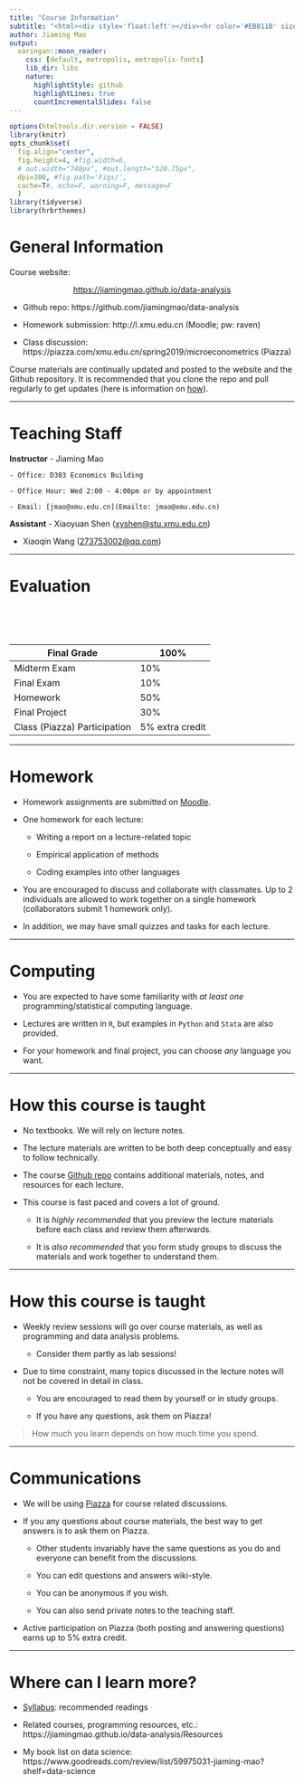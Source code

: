 ```yaml
---
title: "Course Information"
subtitle: "<html><div style='float:left'></div><hr color='#EB811B' size=1px width=796px></html>"
author: Jiaming Mao 
output:
  xaringan::moon_reader:
    css: [default, metropolis, metropolis-fonts] 
    lib_dir: libs
    nature:
      highlightStyle: github
      highlightLines: true
      countIncrementalSlides: false
---
```


```r
options(htmltools.dir.version = FALSE)
library(knitr)
opts_chunk$set(
  fig.align="center",  
  fig.height=4, #fig.width=6,
  # out.width="748px", #out.length="520.75px",
  dpi=300, #fig.path='Figs/',
  cache=T#, echo=F, warning=F, message=F
  )
library(tidyverse)
library(hrbrthemes)
```

# General Information

Course website: 

<div style="text-align:center"><a href="https://jiamingmao.github.io/data-analysis">https://jiamingmao.github.io/data-analysis</a></div>

- Github repo: https://github.com/jiamingmao/data-analysis

- Homework submission: http://l.xmu.edu.cn (Moodle; pw: raven)

- Class discussion: https://piazza.com/xmu.edu.cn/spring2019/microeconometrics (Piazza)

Course materials are continually updated and posted to the website and the Github repository. It is recommended that you clone the repo and pull regularly to get updates (here is information on  [how](https://jiamingmao.github.io/principles-of-economics/Software)).

---

# Teaching Staff

**Instructor**
- Jiaming Mao

    - Office: D303 Economics Building
    
    - Office Hour: Wed 2:00 - 4:00pm or by appointment
    
    - Email: [jmao@xmu.edu.cn](Emailto: jmao@xmu.edu.cn)
    
**Assistant**
- Xiaoyuan Shen ([xyshen@stu.xmu.edu.cn](Emailto: xyshen@stu.xmu.edu.cn))

- Xiaoqin Wang ([273753002@qq.com](Emailto: 273753002@qq.com))

---

# Evaluation

<br>
<br>
<br>

Final Grade | 100%
-------- | -------
Midterm Exam | 10%
Final Exam | 10%
Homework | 50%
Final Project | 30%
Class (Piazza) Participation | 5% extra credit

---

# Homework

- Homework assignments are submitted on [Moodle](http://l.xmu.edu.cn).

- One homework for each lecture:

    - Writing a report on a lecture-related topic
    
    - Empirical application of methods
    
    - Coding examples into other languages
    
- You are encouraged to discuss and collaborate with classmates. Up to 2 individuals are allowed to work together on a single homework (collaborators submit 1 homework only).

- In addition, we may have small quizzes and tasks for each lecture.

---

# Computing

- You are expected to have some familiarity with *at least one* programming/statistical computing language. 

- Lectures are written in `R`, but examples in `Python` and `Stata` are also provided. 

- For your homework and final project, you can choose *any* language you want.

---

# How this course is taught

- No textbooks. We will rely on lecture notes.

- The lecture materials are written to be both deep conceptually and easy to follow technically.

- The course [Github repo](https://github.com/jiamingmao/data-analysis) contains additional materials, notes, and resources for each lecture. 

- This course is fast paced and covers a lot of ground. 

    - It is *highly recommended* that you preview the lecture materials before each class and review them afterwards.
    
    - It is *also recommended* that you form study groups to discuss the materials and work together to understand them.

---

# How this course is taught

- Weekly review sessions will go over course materials, as well as programming and data analysis problems.

    - Consider them partly as lab sessions!
    
- Due to time constraint, many topics discussed in the lecture notes will not be covered in detail in class.

    - You are encouraged to read them by yourself or in study groups.
    
    - If you have any questions, ask them on Piazza!
    
    
> How much you learn depends on how much time you spend.

---

# Communications

- We will be using [Piazza]( https://piazza.com/xmu.edu.cn/spring2019/microeconometrics) for course related discussions.

- If you any questions about course materials, the best way to get answers is to ask them on Piazza.

    - Other students invariably have the same questions as you do and everyone can benefit from the discussions.
    
    - You can edit questions and answers wiki-style.
    
    - You can be anonymous if you wish.
    
    - You can also send private notes to the teaching staff.
    
- Active participation on Piazza (both posting and answering questions) earns up to 5% extra credit. 

---

# Where can I learn more?

- [Syllabus](https://jiamingmao.github.io/data-analysis/assets/syllabus.pdf): recommended readings  

- Related courses, programming resources, etc.: https://jiamingmao.github.io/data-analysis/Resources

- My book list on data science: https://www.goodreads.com/review/list/59975031-jiaming-mao?shelf=data-science
